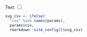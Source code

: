 <script src="libs/d3.v5.min.js"></script>
<script src="libs/infographiq.js"></script>
<link href="libs/bootstrap-toggle.min.css" rel="stylesheet">
<script src="libs/bootstrap-toggle.min.js"></script>


<div class = "col-md-9">
  <div id = "svg"></div>
</div>

<div class = "col-md-3">

  Text: <input id="toggle-text" type="checkbox" data-toggle="toggle" data-size="mini">
  <div id="toggle-text-event"></div>
  <ul id = "svg_list"></ul>
</div>

```r
svg_csv <- ifelse(
  "csv" %in% names(params),
  params$csv,
  rmarkdown::site_config()$svg_csv)
```

<script>
link_svg(svg = "`r params$svg`", csv = "`r svg_csv`", debug = true);
</script>

<script>
$(function() {
$('#toggle-text').change(function() {
  display = this.checked ? "inline" : "none";
  d3.select("#text").attr("display", display);
})
})
</script>
